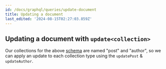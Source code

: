 ```yaml
---
id: /docs/graphql/queries/update-document
title: Updating a document
last_edited: '2024-08-15T02:27:03.859Z'
---
```


## Updating a document with `update<collection>`

Our collections for the above [schema](/docs/graphql/queries/#example-schema) are named "post" and "author", so we can apply an update to each collection type using the `updatePost` & `updateAuthor`.

<GraphQLCodeBlock
  query="mutation#{
  ##updateAuthor(relativePath:#&#x22;napolean.json&#x22;,#params:#{name:#&#x22;Napolean&#x22;,#avatar:#&#x22;https://path.to/my-avatar.jpg&#x22;})#{
  ####name
  ####avatar
  ##}
  }"
  response="{
  ##&#x22;data&#x22;:#{
  ####&#x22;updateAuthor&#x22;:#{
  ######&#x22;name&#x22;:#&#x22;Napolean&#x22;,
  ######&#x22;avatar&#x22;:#&#x22;https://path.to/my-avatar.jpg&#x22;
  ####}
  ##}
  }"
/>

<GraphQLCodeBlock
  query="mutation#{
  ##updatePost(relativePath:#&#x22;voteForPedro.json&#x22;,#params:#{title:#&#x22;Vote#For#Napolean#Instead&#x22;,#category:#&#x22;politics&#x22;,#author:#&#x22;content/authors/napolean.json&#x22;})#{
  ####title
  ####category
  ####author#{
  ######...#on#Author#{
  ########id
  ######}
  ####}
  ##}
  }"
  response="{
  ##&#x22;data&#x22;:#{
  ####&#x22;updatePost&#x22;:#{
  ######&#x22;title&#x22;:#&#x22;Vote#For#Napolean#Instead&#x22;,
  ######&#x22;category&#x22;:#&#x22;politics&#x22;,
  ######&#x22;author&#x22;:#{
  ########&#x22;id&#x22;:#&#x22;content/authors/napolean.json&#x22;
  ######}
  ####}
  ##}
  }"
/>
